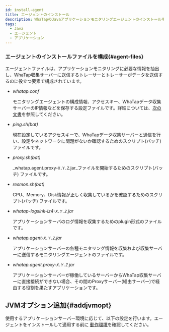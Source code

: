 ```yaml
---
id: install-agent
title: エージェントのインストール
description: WhaTapのJavaアプリケーションモニタリングエージェントのインストール手順を詳しく説明します。この文書では、エージェントのダウンロードとインストール、構成ファイルおよびエージェントの設定方法を案内します。
tags:
  - Java
  - エージェント
  - アプリケーション
---
```



<Agentsignupguide />

<Youtube ko='2ypjaWhN_VY' en='MnWbsoXw4VE' ja='MnWbsoXw4VE' />


<Createprojectv2 />


<Accesskeyv2 />


<Downloadjavaagent />

### エージェントのインストールファイルを構成{#agent-files}

エージェントファイルは、アプリケーションモニタリングに必要な情報を抽出し、WhaTap収集サーバーに送信するトレーサーとトレーサーがデータを送信するのに役立つ要素で構成されています。

- *whatap.conf*

  モニタリングエージェントの構成情報、アクセスキー、WhaTapデータ収集サーバーのIP情報などを保存する設定ファイルです。詳細については、[次の文書](set-agent)を参照してください。

- _ping.sh(bat)_

  現在設定しているアクセスキーで、WhaTapデータ収集サーバーと通信を行い、設定やネットワークに問題がないか確認するためのスクリプト(バッチ)ファイルです。

- _proxy.sh(bat)_

  _whatap.agent.proxy-`X.Y.Z`.jar_ファイルを開始するためのスクリプト(バッチ) ファイルです。

- _resmon.sh(bat)_

  CPU、Memory、Disk情報が正しく収集しているかを確認するためのスクリプト(バッチ) ファイルです。

- _whatap-logsink-lz4-`X.Y.Z`.jar_

  アプリケーションサーバのログ情報を収集するためのplugin形式のファイルです。

- _whatap.agent-`X.Y.Z`.jar_

  アプリケーションサーバーの各種モニタリング情報を収集および収集サーバーに送信するモニタリングエージェントのファイルです。

- _whatap.agent.proxy-`X.Y.Z`.jar_

  アプリケーションサーバーが稼働しているサーバーからWhaTap収集サーバーに直接接続ができない場合、その間のProxyサーバー(経由サーバー)で経由する役割を果たすアプリケーションです。


<Conf />

## JVMオプション追加{#addjvmopt}

使用するアプリケーションサーバー環境に応じて、以下の設定を行います。エージェントをインストールして適用する前に [動作環境](supported-spec)を確認してください。

<DocCardList/>
